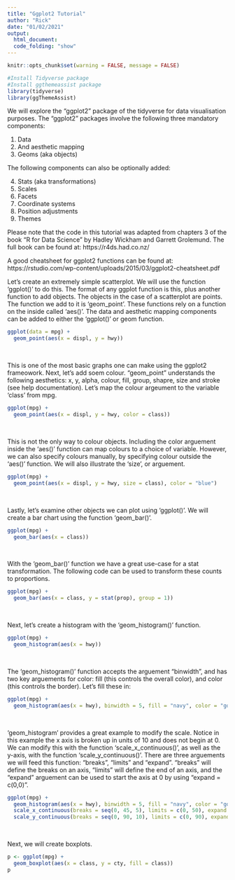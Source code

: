 ---
title: "Ggplot2 Tutorial"
author: "Rick"
date: "01/02/2021"
output: 
  html_document:
  code_folding: "show"
---
  
```{r setup, include=FALSE}
knitr::opts_chunk$set(warning = FALSE, message = FALSE)
```


```{r load, Libraries}
#Install Tidyverse package
#Install ggthemeassist package
library(tidyverse)
library(ggThemeAssist)
```

We will explore the "ggplot2" package of the tidyverse for data visualisation purposes. The "ggplot2" packages involve the following three mandatory components:

1) Data
2) And aesthetic mapping
3) Geoms (aka objects)

The following components can also be optionally added:

4) Stats (aka transformations)
5) Scales
6) Facets
7) Coordinate systems
8) Position adjustments
9) Themes

Please note that the code in this tutorial was adapted from chapters 3 of the book "R for Data Science" by Hadley Wickham and Garrett Grolemund. The full book can be found at: https://r4ds.had.co.nz/

A good cheatsheet for ggplot2 functions can be found at: https://rstudio.com/wp-content/uploads/2015/03/ggplot2-cheatsheet.pdf

Let's create an extremely simple scatterplot. We will use the function 'ggplot()' to do this. 
The format of any ggplot function is this, plus another function to add objects.
The objects in the case of a scatterplot are points. The function we add to it is 'geom_point'. 
These functions rely on a function on the inside called 'aes()'.
The data and aesthetic mapping components can be added to either the 'ggplot()' or geom function.

```{r graph 1}
ggplot(data = mpg) +
  geom_point(aes(x = displ, y = hwy))
```
<br>

This is one of the most basic graphs one can make using the ggplot2 frameowork. Next, let's add soem colour.
"geom_point" understands the following aesthetics: x, y, alpha, colour, fill, group, shapre, size and stroke (see help documentation).
Let's map the colour argeument to the variable 'class' from mpg.

```{r graph 2}
ggplot(mpg) +
  geom_point(aes(x = displ, y = hwy, color = class))
```
<br>

This is not the only way to colour objects. Including the color arguement inside the 'aes()' function can map colours to a choice of variable. However, we can also specify colours manually, by specifying colour outside the 'aes()' function. We will also illustrate the 'size', or arguement. 

```{r graph 3}
ggplot(mpg) +
  geom_point(aes(x = displ, y = hwy, size = class), color = "blue")
```
<br>

Lastly, let's examine other objects we can plot using 'ggplot()'. We will create a bar chart using the function 'geom_bar()'. 

```{r graph 4}
ggplot(mpg) +
  geom_bar(aes(x = class))
```

<br>

With the 'geom_bar()' function we have a great use-case for a stat transformation. The following code can be used to transform these counts to proportions. 

```{r graph 5}
ggplot(mpg) +
  geom_bar(aes(x = class, y = stat(prop), group = 1))
```

<br>

Next, let's create a histogram with the 'geom_histogram()' function.

```{r graph 6}
ggplot(mpg) +
  geom_histogram(aes(x = hwy))
```

<br>

The 'geom_histogram()' function accepts the arguement "binwidth", and has two key arguements for color: fill (this controls the overall color), and color (this controls the border).
Let's fill these in:

```{r graph 7}
ggplot(mpg) +
  geom_histogram(aes(x = hwy), binwidth = 5, fill = "navy", color = "gold")
```

<br>

'geom_histogram' provides a great example to modify the scale. Notice in this example the x axis is broken up in units of 10 and does not begin at 0. 
We can modify this with the function 'scale_x_continuous()', as well as the y-axis, with the function 'scale_y_continuous()'. There are three arguements we will feed this function: "breaks", "limits" and "expand". 
"breaks" will define the breaks on an axis, "limits" will define the end of an axis, and the "expand" arguement can be used to start the axis at 0 by using "expand = c(0,0)". 

```{r graph 8}
ggplot(mpg) +
  geom_histogram(aes(x = hwy), binwidth = 5, fill = "navy", color = "gold") +
  scale_x_continuous(breaks = seq(0, 45, 5), limits = c(0, 50), expand = c(0,0)) +
  scale_y_continuous(breaks = seq(0, 90, 10), limits = c(0, 90), expand = c(0,0))
```

<br>

Next, we will create boxplots.

```{r graph 9}
p <- ggplot(mpg) +
  geom_boxplot(aes(x = class, y = cty, fill = class))
p
```

<br>

